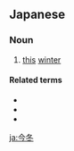 ==Japanese==
{{ja-kanjitab|こん|とう|yomi=on}}

===Noun===
{{ja-noun|こんとう}}

# [[this]] [[winter]]

====Related terms====
* {{ja-r|来冬|らいとう|gloss=next winter}}
* {{ja-r|去冬|きょとう|gloss=last winter}}
* {{ja-r|昨冬|さくとう|gloss=last winter}}

[[ja:今冬]]